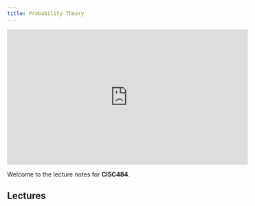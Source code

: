```yaml
---
title: Probability Theory
---
```


<iframe width="560" height="315" src="https://www.youtube.com/embed/videoseries?si=wZJ4VukukC6ycmet&amp;list=PLoROMvodv4rOY23Y0BoGoBGgQ1zmU_MT_" title="YouTube video player" frameborder="0" allow="accelerometer; autoplay; clipboard-write; encrypted-media; gyroscope; picture-in-picture; web-share" referrerpolicy="strict-origin-when-cross-origin" allowfullscreen></iframe>

Welcome to the lecture notes for **CISC484**.

## Lectures


